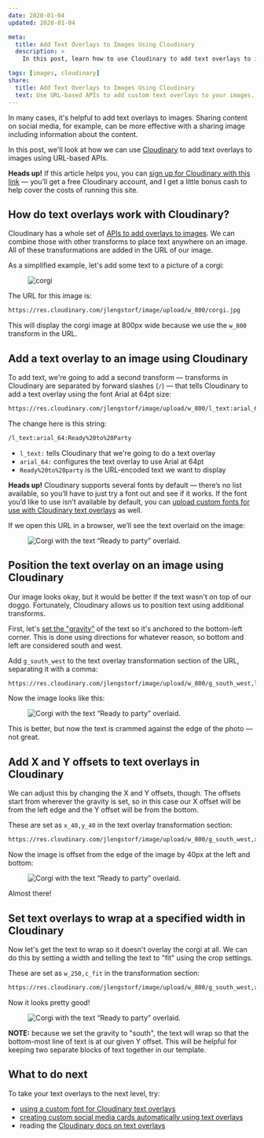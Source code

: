 ```yaml
---
date: 2020-01-04
updated: 2020-01-04

meta:
  title: Add Text Overlays to Images Using Cloudinary
  description: >
    In this post, learn how to use Cloudinary to add text overlays to images using URL-based APIs.

tags: [images, cloudinary]
share:
  title: Add Text Overlays to Images Using Cloudinary
  text: Use URL-based APIs to add custom text overlays to your images.
---
```



<WrapperPost meta={attributes.meta}>

In many cases, it's helpful to add text overlays to images. Sharing content on social media, for example, can be more effective with a sharing image including information about the content.

In this post, we'll look at how we can use [Cloudinary](https://jason.af/cloudinary) to add text overlays to images using URL-based APIs.

<Aside>

**Heads up!** If this article helps you, you can [sign up for Cloudinary with this link](https://jason.af/cloudinary) — you’ll get a free Cloudinary account, and I get a little bonus cash to help cover the costs of running this site.

</Aside>

## How do text overlays work with Cloudinary?

Cloudinary has a whole set of [APIs to add overlays to images](https://cloudinary.com/documentation/image_transformation_reference?ap=lwj#overlay_parameter). We can combine those with other transforms to place text anywhere on an image. All of these transformations are added in the URL of our image.

As a simplified example, let's add some text to a picture of a corgi:

<Figure credit="ipet photo" creditLink="https://unsplash.com/photos/wehqRK6J6eo">

![corgi](https://res.cloudinary.com/jlengstorf/image/upload/w_800/corgi.jpg)

</Figure>

The URL for this image is:

```html
https://res.cloudinary.com/jlengstorf/image/upload/w_800/corgi.jpg
```

This will display the corgi image at 800px wide because we use the `w_800` transform in the URL.

## Add a text overlay to an image using Cloudinary

To add text, we're going to add a second transform — transforms in Cloudinary are separated by forward slashes (`/`) — that tells Cloudinary to add a text overlay using the font Arial at 64pt size:

```html
https://res.cloudinary.com/jlengstorf/image/upload/w_800/l_text:arial_64:Ready%20to%20party/corgi.jpg
```

The change here is this string:

```html
/l_text:arial_64:Ready%20to%20Party
```

- `l_text:` tells Cloudinary that we're going to do a text overlay
- `arial_64:` configures the text overlay to use Arial at 64pt
- `Ready%20to%20party` is the URL-encoded text we want to display

<Aside>

**Heads up!** Cloudinary supports several fonts by default — there’s no list available, so you’ll have to just try a font out and see if it works. If the font you’d like to use isn’t available by default, you can [upload custom fonts for use with Cloudinary text overlays](/blog/upload-custom-font-cloudinary-media-library/) as well.

</Aside>

If we open this URL in a browser, we’ll see the text overlaid on the image:

<Figure credit="ipet photo" creditLink="https://unsplash.com/photos/wehqRK6J6eo">

![Corgi with the text “Ready to party” overlaid.](https://res.cloudinary.com/jlengstorf/image/upload/w_800/l_text:arial_64:Ready%20to%20party/corgi.jpg)

</Figure>

## Position the text overlay on an image using Cloudinary

Our image looks okay, but it would be better if the text wasn't on top of our doggo. Fortunately, Cloudinary allows us to position text using additional transforms.

First, let's [set the "gravity"](https://cloudinary.com/documentation/image_transformation_reference?ap=lwj#gravity_parameter) of the text so it's anchored to the bottom-left corner. This is done using directions for whatever reason, so bottom and left are considered south and west.

Add `g_south_west` to the text overlay transformation section of the URL, separating it with a comma:

```html
https://res.cloudinary.com/jlengstorf/image/upload/w_800/g_south_west,l_text:arial_64:Ready%20to%20party/corgi.jpg
```

Now the image looks like this:

<Figure credit="ipet photo" creditLink="https://unsplash.com/photos/wehqRK6J6eo">

![Corgi with the text “Ready to party” overlaid.](https://res.cloudinary.com/jlengstorf/image/upload/w_800/g_south_west,l_text:arial_64:Ready%20to%20party/corgi.jpg)

</Figure>

This is better, but now the text is crammed against the edge of the photo — not great.

## Add X and Y offsets to text overlays in Cloudinary

We can adjust this by changing the X and Y offsets, though. The offsets start from wherever the gravity is set, so in this case our X offset will be from the left edge and the Y offset will be from the bottom.

These are set as `x_40,y_40` in the text overlay transformation section:

```html
https://res.cloudinary.com/jlengstorf/image/upload/w_800/g_south_west,x_40,y_40,l_text:arial_64:Ready%20to%20party/corgi.jpg
```

Now the image is offset from the edge of the image by 40px at the left and bottom:

<Figure credit="ipet photo" creditLink="https://unsplash.com/photos/wehqRK6J6eo">

![Corgi with the text “Ready to party” overlaid.](https://res.cloudinary.com/jlengstorf/image/upload/w_800/g_south_west,x_40,y_40,l_text:arial_64:Ready%20to%20party/corgi.jpg)

</Figure>

Almost there!

## Set text overlays to wrap at a specified width in Cloudinary

Now let's get the text to wrap so it doesn't overlay the corgi at all. We can do this by setting a width and telling the text to "fit" using the crop settings.

These are set as `w_250,c_fit` in the transformation section:

```html
https://res.cloudinary.com/jlengstorf/image/upload/w_800/g_south_west,x_40,y_40,w_250,c_fit,l_text:arial_64:Ready%20to%20party/corgi.jpg
```

Now it looks pretty good!

<Figure credit="ipet photo" creditLink="https://unsplash.com/photos/wehqRK6J6eo">

![Corgi with the text “Ready to party” overlaid.](https://res.cloudinary.com/jlengstorf/image/upload/w_800/g_south_west,x_40,y_40,w_250,c_fit,l_text:arial_64:Ready%20to%20party/corgi.jpg)

</Figure>

<Aside>

**NOTE:** because we set the gravity to "south", the text will wrap so that the bottom-most line of text is at our given Y offset. This will be helpful for keeping two separate blocks of text together in our template.

</Aside>

## What to do next

To take your text overlays to the next level, try:

- [using a custom font for Cloudinary text overlays](/blog/upload-custom-font-cloudinary-media-library/)
- [creating custom social media cards automatically using text overlays](/blog/auto-generate-social-image/)
- reading the [Cloudinary docs on text overlays](https://cloudinary.com/documentation/image_transformations?ap=lwj#adding_text_captions)

</WrapperPost>

